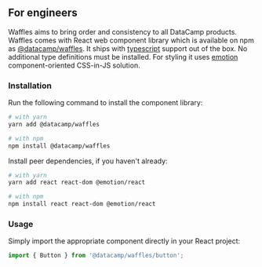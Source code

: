 
<Layout title="Setup" description="How to quickly start using Waffles.">

## For engineers

Waffles aims to bring order and consistency to all DataCamp products. Waffles comes with React web component library which is available on npm as [@datacamp/waffles](https://www.npmjs.com/package/@datacamp/waffles). It ships with [typescript](https://www.typescriptlang.org/) support out of the box. No additional type definitions must be installed. For styling it uses [emotion](https://emotion.sh/docs/introduction) component-oriented CSS-in-JS solution.

### Installation

Run the following command to install the component library:

```bash
# with yarn
yarn add @datacamp/waffles

# with npm
npm install @datacamp/waffles
```

Install peer dependencies, if you haven't already:

```bash
# with yarn
yarn add react react-dom @emotion/react

# with npm
npm install react react-dom @emotion/react
```

### Usage

Simply import the appropriate component directly in your React project:

```js
import { Button } from '@datacamp/waffles/button';
```

</Layout>
